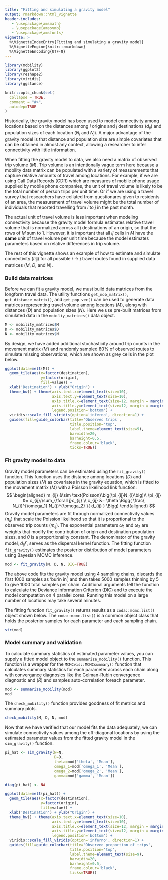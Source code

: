 ```yaml
---
title: "Fitting and simulating a gravity model"
output: rmarkdown::html_vignette
header-includes:
   - \usepackage{amsmath}
   - \usepackage{amssymb}
   - \usepackage{amsfonts}
vignette: >
  %\VignetteIndexEntry{Fitting and simulating a gravity model}
  %\VignetteEngine{knitr::rmarkdown}
  %\VignetteEncoding{UTF-8}
---
```


```r
library(mobility)
library(ggplot2)
library(reshape2)
library(viridis)
library(ggstance)

knitr::opts_chunk$set(
  collapse = TRUE,
  comment = "#>",
  autodep=TRUE
)
```

Historically, the gravity model has been used to model connectivity among locations based on the distances among $i$ origins and $j$ destinations ($d_{ij}$) and population sizes of each location ($N_i$ and $N_j$). A major advantage of the gravity model is that distance and population size are simple covariates that can be obtained in almost any context, allowing a researcher to infer connectivity with little information. 

When fitting the gravity model to data, we also need a matrix of observed trip volume ($M$). Trip volume is an intentionally vague term here because a mobility data matrix can be populated with a variety of measurements that capture relative amounts of travel among locations. For example, if we are using Call Data Records (CDR) which are measures of mobile phone usage supplied by mobile phone companies, the unit of travel volume is likely to be the total number of person trips per unit time. Or if we are using a travel survey that researchers have collated from questionares given to residents of an area, the measurement of travel volume might be the total number of individuals that reported travelling from $i$ to $j$ in the past month. 

The actual unit of travel volume is less important when modeling connectivity because the gravity model formula estimates relative travel volume that is normalized across all $j$ destinations of an origin, so that the rows of $M$ sum to 1. However, it is important that all $ij$ cells in $M$ have the **same** unit of travel volume per unit time because the model estimates parameters based on relative differences in trip volume.

The rest of this vignette shows an example of how to estimate and simulate connectivity ($\hat{\pi}_{ij}$) for all possible $i \rightarrow j$ travel routes found in supplied data matrices ($M$, $D$, and $N$).

### Build data matrices
Before we can fit a gravity model, we must build data matrices from the longform travel data. The utility functions `get_mob_matrix()`, `get_distance_matrix()`, and `get_pop_vec()` can be used to generate data matrices representing travel volume among locations ($M$), along with distances ($D$) and population sizes ($N$). Here we use pre-built matrices from simulated data in the `mobiliy_matrices()` data object.
```r
M <- mobility_matrices$M
D <- mobility_matrices$D
N <- mobility_matrices$N
```

By design, we have added additional stochasticity around trip counts in the movement matrix ($M$) and randomly sampled 80% of observed routes to simulate missing observations, which are shown as grey cells in the plot below.

```r
ggplot(data=melt(M)) +
  geom_tile(aes(x=factor(destination),
                y=factor(origin),
                fill=value)) +
  xlab('Destination') + ylab("Origin") +
  theme_bw() + theme(axis.text.x=element_text(size=10),
                     axis.text.y=element_text(size=10),
                     axis.title.x=element_text(size=12, margin = margin(t = 15)),
                     axis.title.y=element_text(size=12, margin = margin(r = 15)),
                     legend.position='bottom') +
  viridis::scale_fill_viridis(option='inferno', direction=1) +
  guides(fill=guide_colorbar(title='Observed trips',
                             title.position='top',
                             label.theme=element_text(size=9),
                             barwidth=20,
                             barheight=0.5,
                             frame.colour='black',
                             ticks=TRUE))
```


### Fit gravity model to data
Gravity model parameters can be estimated using the `fit_gravity()` function. This function uses the distance among locations ($D$) and population sizes ($N$) as covariates in the gravity equation, which is fitted to the movement matrix ($M$) with a Poisson likelihood link function:
$$
\begin{aligned}
        m_{ij} &\sim \text{Poisson}\big(\pi_{ij}N_{i}\big)\\
        \pi_{ij} &= c_{ij}/\sum_{\forall j}c_{ij} \\
        c_{ij} &= \theta \Bigg(
        \frac{
        N_{i}^{\omega_1} N_{j}^{\omega_2}
        }{
        d_{ij}
        } \Bigg)
\end{aligned}   
$$
Gravity model parameters are fit through normalized connectivity values ($\pi_{ij}$) that scale the Poission likelihood so that it is proportional to the observed trip counts ($m_{ij}$). The exponential parameters $\omega_1$ and $\omega_2$ are weights that modify the contribution of origin and destination population sizes, and $\theta$ is a proportionality constant. The denominator of the gravity model, $d_{ij}^\gamma$, serves as the dispersal kernel function. The fitting function `fit_gravity()` estimates the posterior distribution of model parameters using Bayesian MCMC inference.

```r
mod <- fit_gravity(M, D, N, DIC=TRUE)
```

The above code fits the gravity model using 4 sampling chains, discards the first 1000 samples as 'burin in', and then takes 5000 samples thinning by 5 to give 1000 total samples per chain. Additional arguments tell the function to calculate the Deviance Information Criterion (DIC) and to execute the model computation on 4 parallel cores. Running this model on a large number of locations may take several minutes.

The fitting function `fit_gravity()` returns results as a `coda::mcmc.list()` object shown below. The `coda::mcmc.list()` is a common object class that holds the posterior samples for each parameter and each sampling chain.
```r
str(mod)
```

### Model summary and validation
To calculate summary statistics of estimated parameter values, you can supply a fitted model object to the `summarize_mobility()` function. This function is a wrapper for the `MCMCvis::MCMCsummary()` function that calculates summary statistics for each parameter across each chain along with convergance diagnosics like the Gelman-Rubin convergence diagnostic and ($\hat{R}$) and samples auto-correlation foreach parameter.
```r
mod <- summarize_mobility(mod)
mod
```

The `check_mobility()` function provides goodness of fit metrics and summary plots.
```r
check_mobility(M, D, N, mod)
```

Now that we have verified that our model fits the data adequately, we can simulate connectivity values among the off-diagonal locations by using the estimated parameter values from the fitted gravity model in the `sim_gravity()` function.

```r
pi_hat <- sim_gravity(N=N,
                      D=D,
                      theta=mod['theta', 'Mean'],
                      omega_1=mod['omega_1', 'Mean'],
                      omega_2=mod['omega_2', 'Mean'],
                      gamma=mod['gamma', 'Mean'])
```

```r
diag(pi_hat) <- NA

ggplot(data=melt(pi_hat)) +
  geom_tile(aes(x=factor(destination),
                y=factor(origin),
                fill=value)) +
  xlab('Destination') + ylab("Origin") +
  theme_bw() + theme(axis.text.x=element_text(size=10),
                     axis.text.y=element_text(size=10),
                     axis.title.x=element_text(size=12, margin = margin(t = 15)),
                     axis.title.y=element_text(size=12, margin = margin(r = 15)),
                     legend.position='bottom') +
  viridis::scale_fill_viridis(option='inferno', direction=1) +
  guides(fill=guide_colorbar(title='Observed proportion of trips',
                             title.position='top',
                             label.theme=element_text(size=9),
                             barwidth=20,
                             barheight=0.5,
                             frame.colour='black',
                             ticks=TRUE))
```

